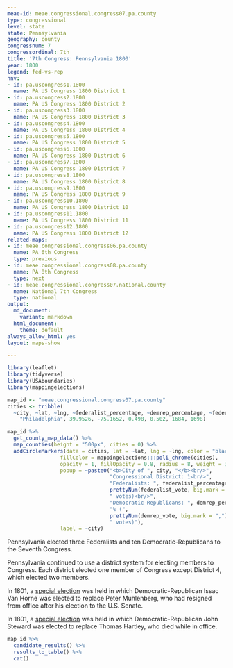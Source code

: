 ```yaml
---
meae-id: meae.congressional.congress07.pa.county
type: congressional
level: state
state: Pennsylvania
geography: county
congressnum: 7
congressordinal: 7th
title: '7th Congress: Pennsylvania 1800'
year: 1800
legend: fed-vs-rep
nnv:
- id: pa.uscongress1.1800
  name: PA US Congress 1800 District 1
- id: pa.uscongress2.1800
  name: PA US Congress 1800 District 2
- id: pa.uscongress3.1800
  name: PA US Congress 1800 District 3
- id: pa.uscongress4.1800
  name: PA US Congress 1800 District 4
- id: pa.uscongress5.1800
  name: PA US Congress 1800 District 5
- id: pa.uscongress6.1800
  name: PA US Congress 1800 District 6
- id: pa.uscongress7.1800
  name: PA US Congress 1800 District 7
- id: pa.uscongress8.1800
  name: PA US Congress 1800 District 8
- id: pa.uscongress9.1800
  name: PA US Congress 1800 District 9
- id: pa.uscongress10.1800
  name: PA US Congress 1800 District 10
- id: pa.uscongress11.1800
  name: PA US Congress 1800 District 11
- id: pa.uscongress12.1800
  name: PA US Congress 1800 District 12
related-maps:
- id: meae.congressional.congress06.pa.county
  name: PA 6th Congress
  type: previous
- id: meae.congressional.congress08.pa.county
  name: PA 8th Congress
  type: next
- id: meae.congressional.congress07.national.county
  name: National 7th Congress
  type: national
output:
  md_document:
    variant: markdown
  html_document:
    theme: default
always_allow_html: yes
layout: maps-show

---
```


```r
library(leaflet)
library(tidyverse)
library(USAboundaries)
library(mappingelections)

map_id <- "meae.congressional.congress07.pa.county"
cities <- tribble(
  ~city, ~lat, ~lng, ~federalist_percentage, ~demrep_percentage, ~federalist_vote, ~demrep_vote,
    "Philadelphia", 39.9526, -75.1652, 0.498, 0.502, 1684, 1698)
```

<div class="map">

```r
map_id %>%
  get_county_map_data() %>%
  map_counties(height = "500px", cities = 0) %>% 
  addCircleMarkers(data = cities, lat = ~lat, lng = ~lng, color = "black",
                 fillColor = mappingelections:::poli_chrome(cities),
                 opacity = 1, fillOpacity = 0.8, radius = 8, weight = 3,
                 popup = ~paste0("<b>City of ", city, "</b><br/>",
                                 "Congressional District: 1<br/>",
                                 "Federalists: ", federalist_percentage * 100, "% (", 
                                 prettyNum(federalist_vote, big.mark = ","), 
                                 " votes)<br/>",
                                 "Democratic-Republicans: ", demrep_percentage * 100,
                                 "% (", 
                                 prettyNum(demrep_vote, big.mark = ","),
                                 " votes)"),
                 label = ~city) 
```

</div>

Pennsylvania elected three Federalists and ten Democratic-Republicans to the Seventh Congress.

Pennsylvania continued to use a district system for electing members to Congress. Each district elected one member of Congress except District 4, which elected two members.

In 1801, a [special election](https://elections.lib.tufts.edu/catalog/tufts:pa.uscongress4.1801) was held in which Democratic-Republican Issac Van Horne was elected to replace Peter Muhlenberg, who had resigned from office after his election to the U.S. Senate.

In 1801, a [special election](https://elections.lib.tufts.edu/catalog/tufts:pa.uscongress8.specialelection.1801) was held in which Democratic-Republican John Steward was elected to replace Thomas Hartley, who died while in office.

<div class="results-table">

```r
map_id %>%
  candidate_results() %>%
  results_to_table() %>%
  cat()
```

</div>
